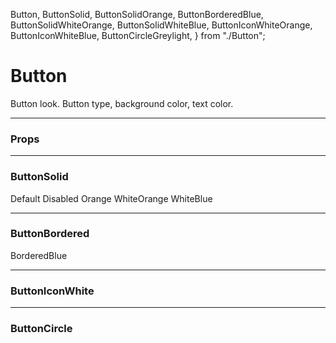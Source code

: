   Button,
  ButtonSolid,
  ButtonSolidOrange,
  ButtonBorderedBlue,
  ButtonSolidWhiteOrange,
  ButtonSolidWhiteBlue,
  ButtonIconWhiteOrange,
  ButtonIconWhiteBlue,
  ButtonCircleGreylight,
} from "./Button";

<Meta title="UI/Button" component={Button} />

# Button

Button look. Button type, background color, text color.

---

### Props

<Props of={Button} />

---

### ButtonSolid

<Preview>
  <Story name="ButtonSolid">
    <ButtonSolid>Default</ButtonSolid>
  </Story>
  <Story name="ButtonSolidDisabled">
    <ButtonSolid disabled>Disabled</ButtonSolid>
  </Story>
  <Story name="ButtonSolidOrange">
    <ButtonSolidOrange>Orange</ButtonSolidOrange>
  </Story>
  <Story name="ButtonSolidWhiteOrange">
    <ButtonSolidWhiteOrange>WhiteOrange</ButtonSolidWhiteOrange>
  </Story>
  <Story name="ButtonSolidWhiteBlue">
    <ButtonSolidWhiteBlue>WhiteBlue</ButtonSolidWhiteBlue>
  </Story>
</Preview>

---

### ButtonBordered

<Preview>
  <Story name="ButtonBorderedBlue">
    <ButtonBorderedBlue>BorderedBlue</ButtonBorderedBlue>
  </Story>
</Preview>

---

### ButtonIconWhite

<Preview>
  <Story name="ButtonIconWhiteOrange">
    <ButtonIconWhiteOrange>
      <SvgIcon>
        <SvgIconEdit />
      </SvgIcon>
    </ButtonIconWhiteOrange>
  </Story>
  <Story name="ButtonIconWhiteOrangeDisabled">
    <ButtonIconWhiteOrange disabled>
      <SvgIcon>
        <SvgIconEdit />
      </SvgIcon>
    </ButtonIconWhiteOrange>
  </Story>
  <Story name="ButtonIconWhiteBlue">
    <ButtonIconWhiteBlue>
      <SvgIcon>
        <SvgIconPrinter />
      </SvgIcon>
    </ButtonIconWhiteBlue>
  </Story>
</Preview>

---

### ButtonCircle

<Preview>
  <Story name="ButtonCircleGreylight">
    <ButtonCircleGreylight>
      <SvgIcon>
        <SvgIconX />
      </SvgIcon>
    </ButtonCircleGreylight>
  </Story>
</Preview>
